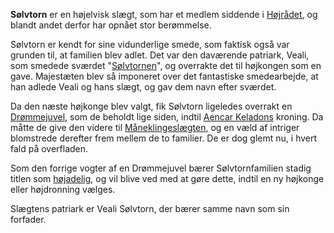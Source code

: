 {{title:Sølvtorn}}
{{author:Laura Holmegaard}}
{{timestamp:2009-10-15T08:08:34Z}}
{{copyright:Sølvtorn}}
'''Sølvtorn''' er en højelvisk slægt, som har et medlem siddende i [[Højrådet]], og blandt andet derfor har opnået stor berømmelse.

Sølvtorn er kendt for sine vidunderlige smede, som faktisk også var grunden til, at familien blev adlet. Det var den daværende patriark, Veali, som smedede sværdet "[[Sølvtornen]]", og overrakte det til højkongen som en gave. Majestæten blev så imponeret over det fantastiske smedearbejde, at han adlede Veali og hans slægt, og gav dem navn efter sværdet.

Da den næste højkonge blev valgt, fik Sølvtorn ligeledes overrakt en [[Drømmejuvel]], som de beholdt lige siden, indtil [[Aencar Keladon|Aencar Keladons]] kroning. Da måtte de give den videre til [[Måneklinge]]slægten, og en væld af intriger blomstrede derefter frem mellem de to familier. De er dog glemt nu, i hvert fald på overfladen.

Som den forrige vogter af en Drømmejuvel bærer Sølvtornfamilien stadig titlen som [[Højadel (elvisk)|højadelig]], og vil blive ved med at gøre dette, indtil en ny højkonge eller højdronning vælges.

Slægtens patriark er Veali Sølvtorn, der bærer samme navn som sin forfader.